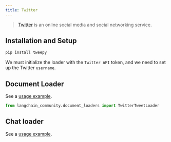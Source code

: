 ```yaml
---
title: Twitter
---
```


>[Twitter](https://twitter.com/) is an online social media and social networking service.


## Installation and Setup

```bash
pip install tweepy
```

We must initialize the loader with the `Twitter API` token, and we need to set up the Twitter `username`.


## Document Loader

See a [usage example](/oss/javascript/integrations/document_loaders/twitter).

```python
from langchain_community.document_loaders import TwitterTweetLoader
```

## Chat loader

See a [usage example](/oss/javascript/integrations/chat_loaders/twitter).
